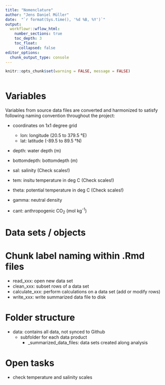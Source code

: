 ```yaml
---
title: "Nomenclature"
author: "Jens Daniel Müller"
date:  "`r format(Sys.time(), '%d %B, %Y')`"
output: 
  workflowr::wflow_html:
    number_sections: true
    toc_depth: 3
    toc_float:
      collapsed: false
editor_options:
  chunk_output_type: console
---
```


```r
knitr::opts_chunk$set(warning = FALSE, message = FALSE)
```

```r

```


# Variables

Variables from source data files are converted and harmonized to satisfy following naming convention throughout the project:

- coordinates on 1x1 degree grid
  - lon: longitude (20.5 to 379.5 °E)
  - lat: latitude (-89.5 to 89.5 °N)
- depth: water depth (m)
- bottomdepth: bottomdepth (m)

- sal: salinity (Check scales!)
- tem: insitu temperature in deg C (Check scales!)
- theta: potential temperature in deg C (Check scales!)
- gamma: neutral density

- cant: anthropogenic CO~2~ (mol kg^-1^)

# Data sets / objects

# Chunk label naming within .Rmd files

- read_xxx: open new data set
- clean_xxx: subset rows of a data set
- calculate_xxx: perform calculations on a data set (add or modify rows)
- write_xxx: write summarized data file to disk

# Folder structure

- data: contains all data, not synced to Github
  - subfolder for each data product
    - _summarized_data_files: data sets created along analysis


# Open tasks

- check temperature and salinity scales 

